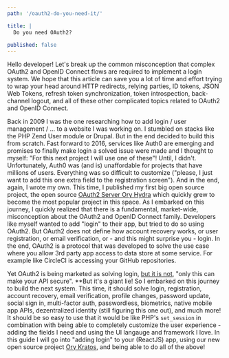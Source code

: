 ```yaml
---
path: '/oauth2-do-you-need-it/'

title: |
  Do you need OAuth2?

published: false
---
```


Hello developer! Let's break up the common misconception that complex OAuth2 and
OpenID Connect flows are required to implement a login system. We hope that this
article can save you a lot of time and effort trying to wrap your head around
HTTP redirects, relying parties, ID tokens, JSON Web Tokens, refresh token
synchronization, token introspection, back-channel logout, and all of these
other complicated topics related to OAuth2 and OpenID Connect.

Back in 2009 I was the one researching how to add login / user management / ...
to a website I was working on. I stumbled on stacks like the PHP Zend User
module or Drupal. But in the end decided to build this from scratch. Fast
forward to 2016, services like Auth0 are emerging and promises to finally make
login a solved issue were made and I thought to myself: "For this next project I
will use one of these"! Until, I didn't. Unfortunately, Auth0 was (and is)
unaffordable for projects that have millions of users. Everything was so
difficult to customize ("please, I just want to add this one extra field to the
registration screen"). And in the end, again, I wrote my own. This time, I
published my first big open source project, the open source
[OAuth2 Server Ory Hydra](https://github.com/ory/hydra) which quickly grew to
become the most popular project in this space. As I embarked on this journey, I
quickly realized that there is a fundamental, market-wide, misconception about
the OAuth2 and OpenID Connect family. Developers like myself wanted to add
"login" to their app, but tried to do so using OAuth2. But OAuth2 does not
define how account recovery works, or user registration, or email verification,
or - and this might surprise you - login. In the end, OAuth2 is a protocol that
was developed to solve the use case where you allow 3rd party app access to data
store at some service. For example like CircleCI is accessing your GitHub
repositories.

Yet OAuth2 is being marketed as solving login,
[but it is not](https://www.ory.sh/hydra/docs/concepts/before-oauth2/), "only
this can make your API secure". \*\*But it's a giant lie! So I embarked on this
journey to build the next system. This time, it should solve login,
registration, account recovery, email verification, profile changes, password
update, social sign in, multi-factor auth, passwordless, biometrics, native
mobile app APIs, dezentralized identity (still figuring this one out), and much
more! It should be so easy to use that it would be like PHP's `set_session` in
combination with being able to completely customize the user experience - adding
the fields I need and using the UI langauge and framework I love. In this guide
I will go into "adding login" to your (ReactJS) app, using our new open source
project [Ory Kratos](https://github.com/ory/kratos), and being able to do all of
the above!
